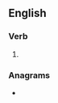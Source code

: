 ==English==

===Verb===
{{head|en|verb form}}

# {{en-third-person singular of|predict}}

===Anagrams===
* {{l|en|scripted}}